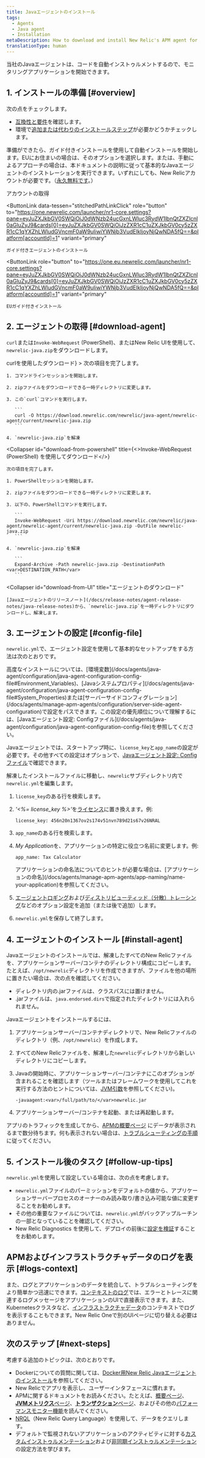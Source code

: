 ```yaml
---
title: Javaエージェントのインストール
tags:
  - Agents
  - Java agent
  - Installation
metaDescription: How to download and install New Relic's APM agent for Java.
translationType: human
---
```


当社のJavaエージェントは、コードを自動インストゥルメントするので、モニタリングアプリケーションを開始できます。

## 1. インストールの準備 [#overview]

次の点をチェックします。

* [互換性と要件](/docs/agents/java-agent/getting-started/compatibility-requirements-java-agent)を確認します。
* 環境で[追加または代わりのインストールステップ](/docs/agents/java-agent/additional-installation)が必要かどうかチェックします。

準備ができたら、ガイド付きインストールを使用して自動インストールを開始します。EUにお住まいの場合は、そのオプションを選択します。または、手動によるアプローチの場合は、本ドキュメントの説明に従って基本的なJavaエージェントのインストレーションを実行できます。いずれにしても、New Relicアカウントが必要です。（[永久無料です](https://docs.newrelic.com/docs/accounts/accounts-billing/new-relic-one-pricing-billing/new-relic-one-pricing-billing/#how-pricing-works)。）

<ButtonGroup>
  <ButtonLink
    data-tessen="stitchedPathLinkClick"
    role="button"
    to="https://newrelic.com/signup"
    variant="primary"
  >
    アカウントの取得
  </ButtonLink>

  <ButtonLink
    data-tessen="stitchedPathLinkClick"
    role="button"
    to="https://one.newrelic.com/launcher/nr1-core.settings?pane=eyJuZXJkbGV0SWQiOiJ0dWNzb24ucGxnLWluc3RydW1lbnQtZXZlcnl0aGluZyJ9&cards[0]=eyJuZXJkbGV0SWQiOiJzZXR1cC1uZXJkbGV0cy5zZXR1cC1qYXZhLWludGVncmF0aW9uIiwiYWNjb3VudElkIjoyNjQwNDA5fQ==&platform[accountId]=1"
    variant="primary"
  >
    ガイド付きエージェントのインストール
  </ButtonLink>

  <ButtonLink
    role="button"
    to="https://one.eu.newrelic.com/launcher/nr1-core.settings?pane=eyJuZXJkbGV0SWQiOiJ0dWNzb24ucGxnLWluc3RydW1lbnQtZXZlcnl0aGluZyJ9&cards[0]=eyJuZXJkbGV0SWQiOiJzZXR1cC1uZXJkbGV0cy5zZXR1cC1qYXZhLWludGVncmF0aW9uIiwiYWNjb3VudElkIjoyNjQwNDA5fQ==&platform[accountId]=1"
    variant="primary"
  >
    EUガイド付きインストール
  </ButtonLink>
</ButtonGroup>

## 2. エージェントの取得 [#download-agent]

`curl`または`Invoke-WebRequest` (PowerShell)、またはNew Relic UIを使用して、`newrelic-java.zip`をダウンロードします。

<CollapserGroup>
  <Collapser
    id="download-from-curl"
    title={<><InlineCode>curl</InlineCode>を使用したダウンロード</>}
  >
    次の項目を完了します。

    1. コマンドラインセッションを開始します。

    2. zipファイルをダウンロードできる一時ディレクトリに変更します。

    3. この`curl`コマンドを実行します。

       ```
       curl -O https://download.newrelic.com/newrelic/java-agent/newrelic-agent/current/newrelic-java.zip
       ```

    4. `newrelic-java.zip`を解凍
  </Collapser>

  <Collapser
    id="download-from-powershell"
    title={<><InlineCode>Invoke-WebRequest</InlineCode> (PowerShell) を使用してダウンロード</>}
  >
    次の項目を完了します。

    1. PowerShellセッションを開始します。

    2. zipファイルをダウンロードできる一時ディレクトリに変更します。

    3. 以下の、PowerShellコマンドを実行します。

       ```
       Invoke-WebRequest -Uri https://download.newrelic.com/newrelic/java-agent/newrelic-agent/current/newrelic-java.zip -OutFile newrelic-java.zip
       ```

    4. `newrelic-java.zip`を解凍

       ```
       Expand-Archive -Path newrelic-java.zip -DestinationPath <var>DESTINATION_PATH</var>
       ```
  </Collapser>

  <Collapser
    id="download-from-UI"
    title="エージェントのダウンロード"
  >
    [Javaエージェントのリリースノート](/docs/release-notes/agent-release-notes/java-release-notes)から、`newrelic-java.zip`を一時ディレクトリにダウンロードし、解凍します。
  </Collapser>
</CollapserGroup>

## 3. エージェントの設定 [#config-file]

`newrelic.yml`で、エージェント設定を使用して基本的なセットアップをする方法は次のとおりです。

<Callout variant="tip">
  高度なインストールについては、[環境変数](/docs/agents/java-agent/configuration/java-agent-configuration-config-file#Environment_Variables)、[Javaシステムプロパティ](/docs/agents/java-agent/configuration/java-agent-configuration-config-file#System_Properties)または[サーバーサイドコンフィグレーション](/docs/agents/manage-apm-agents/configuration/server-side-agent-configuration)で設定をパスできます。この設定の優先順位について理解するには、[Javaエージェント設定: Configファイル](/docs/agents/java-agent/configuration/java-agent-configuration-config-file)を参照してください。
</Callout>

Javaエージェントでは、スタートアップ時に、`license_key`と`app_name`の設定が必要です。その他すべての設定はオプションで、[Javaエージェント設定: Configファイル](/docs/agents/java-agent/configuration/java-agent-configuration-config-file)で確認できます。

解凍したインストールファイルに移動し、`newrelic`サブディレクトリ内で`newrelic.yml`を編集します。

1. `license_key`のある行を検索します。

2. <var>'&lt;%= license_key %>'</var>を[ライセンス](/docs/accounts/install-new-relic/account-setup/license-key)に置き換えます。例:

   ```
   license_key: 456n20n1367ov2s174v51nvn789d21s67v26NRAL
   ```

3. `app_name`のある行を検索します。

4. <var>My Application</var>を、アプリケーションの特定に役立つ名前に変更します。例:

   ```
   app_name: Tax Calculator
   ```

   <Callout variant="tip">
     アプリケーションの命名法についてのヒントが必要な場合は、[アプリケーションの命名](/docs/agents/manage-apm-agents/app-naming/name-your-application)を参照してください。
   </Callout>

5. [エージェントロギング](/docs/agents/java-agent/configuration/java-agent-configuration-config-file#Logging-Configuration)および[ディストリビューティッド（分散）トレーシング](/docs/agents/java-agent/configuration/java-agent-configuration-config-file#ev-NEW_RELIC_DISTRIBUTED_TRACING_ENABLED)などのオプション設定を追加（または後で追加）します。

6. `newrelic.yml`を保存して終了します。

## 4. エージェントのインストール [#install-agent]

Javaエージェントのインストールでは、解凍したすべてのNew Relicファイルを、アプリケーションサーバー/コンテナのディレクトリ構成にコピーします。たとえば、`/opt/newrelic`ディレクトリを作成できますが、ファイルを他の場所に置きたい場合は、次の点を確認してください。

* ディレクトリ内の.jarファイルは、クラスパスには置けません。
* .jarファイルは、`java.endorsed.dirs`で指定されたディレクトリには入れられません。

Javaエージェントをインストールするには、

1. アプリケーションサーバー/コンテナディレクトリで、New Relicファイルのディレクトリ（例、`/opt/newrelic`）を作成します。

2. すべてのNew Relicファイルを、解凍した`newrelic`ディレクトリから新しいディレクトリにコピーします。

3. Javaの開始時に、アプリケーションサーバー/コンテナにこのオプションが含まれることを確認します（ツールまたはフレームワークを使用してこれを実行する方法のヒントについては、[JVM引数](/docs/agents/java-agent/installation/start-java-agent-jvm-switch)を参照してください)。

   ```
   -javaagent:<var>/full/path/to/</var>newrelic.jar
   ```

4. アプリケーションサーバー/コンテナを起動、または再起動します。

アプリのトラフィックを生成してから、[APMの概要ページ](/docs/applications-menu/applications-overview) にデータが表示されるまで数分待ちます。何も表示されない場合は、[トラブルシューティングの手順](/docs/agents/java-agent/troubleshooting/no-data-appears-java)に従ってください。

## 5. インストール後のタスク [#follow-up-tips]

`newrelic.yml`を使用して設定している場合は、次の点を考慮します。

* `newrelic.yml`ファイルのパーミッションをデフォルトの値から、アプリケーションサーバープロセスのオーナーのみ読み取り/書き込み可能な値に変更することをお勧めします。
* その他の重要なファイルについては、`newrelic.yml`がバックアップルーチンの一部となっていることを確認してください。
* New Relic Diagnostics を使用して、デプロイの前後に[設定を検証](/docs/using-new-relic/cross-product-functions/troubleshooting/new-relic-diagnostics#h2-validate-your-config-file-settings)することをお勧めします。

## APMおよびインフラストラクチャデータのログを表示 [#logs-context]

また、ログとアプリケーションのデータを統合して、トラブルシューティングをより簡単かつ迅速にできます。[コンテキストのログ](/docs/logs/logs-context/java-configure-logs-context-all/)では、エラーとトレースに関連するログメッセージをアプリケーションのUIで直接表示できます。また、Kubernetesクラスタなど、[インフラストラクチャデータ](/docs/logs/forward-logs/forward-your-logs-using-infrastructure-agent/)のコンテキストでログを表示することもできます。New Relic Oneで別のUIページに切り替える必要はありません。

## 次のステップ [#next-steps]

考慮する追加のトピックは、次のとおりです。

* Dockerについての質問に関しては、[Docker用New Relic Javaエージェントのインストール](/docs/agents/java-agent/additional-installation/install-new-relic-java-agent-docker)を参照してください。
* New Relicでアプリを表示し、ユーザーインタフェースに慣れます。
* APMに関するドキュメントをお読みください。たとえば、[概要ページ](/docs/apm/applications-menu/monitoring/apm-overview-page)、[**JVMメトリクス**ページ](/docs/agents/java-agent/features/jvm-metrics-page)、[**トランザクション**ページ](/docs/apm/applications-menu/monitoring/transactions-page)、およびその他の[パフォーマンスモニター機能](/docs/apm)を読んでください。
* [NRQL](/docs/query-data/nrql-new-relic-query-language/getting-started/introduction-nrql)（New Relic Query Language）を使用して、データをクエリします。
* デフォルトで監視されないアプリケーションのアクティビティに対する[カスタムインストゥルメンテーション](/docs/apm/agents/java-agent/custom-instrumentation)および[非同期インストゥルメンテーション](/docs/apm/agents/java-agent/async-instrumentation)の設定方法を学びます。